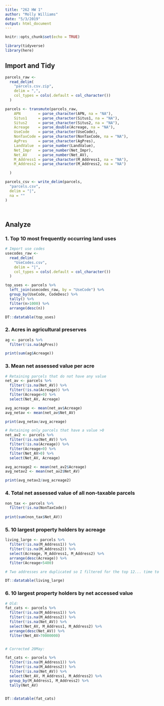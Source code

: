 ```yaml
---
title: "262 HW 1"
author: "Molly Williams"
date: "5/3/2019"
output: html_document
---
```


```r
knitr::opts_chunk$set(echo = TRUE)
```

```r
library(tidyverse)
library(here)
```

## Import and Tidy
```r

parcels_raw <-
  read_delim(
    "parcels.csv.zip",
    delim = ",",
    col_types = cols(.default = col_character())
  )

parcels <- transmute(parcels_raw,
    APN        = parse_character(APN, na = "NA"),
    Situs1     = parse_character(Situs1, na = "NA"),
    Situs2     = parse_character(Situs2, na = "NA"),
    Acreage    = parse_double(Acreage, na = "NA"),
    UseCode    = parse_character(UseCode),
    NonTaxCode = parse_character(NonTaxCode, na = "NA"),
    AgPres     = parse_character(AgPres),
    LandValue  = parse_number(LandValue),
    Net_Impr   = parse_number(Net_Impr),
    Net_AV     = parse_number(Net_AV),
    M_Address1 = parse_character(M_Address1, na = "NA"),
    M_Address2 = parse_character(M_Address2, na = "NA")

  )

parcels_csv <- write_delim(parcels,
  "parcels.csv",
  delim = "|",
  na = ""
)

  
```

## Analyze 

### 1. Top 10 most frequently occurring land uses 

```r

# Import use codes
usecodes_raw <-
  read_delim(
    "UseCodes.csv",
    delim = "|",
    col_types = cols(.default = col_character())
  )

top_uses <- parcels %>%
  left_join(usecodes_raw, by = "UseCode") %>% 
  group_by(UseCode, CodeDesc) %>%
  tally() %>% 
  filter(n>1000) %>% 
  arrange(desc(n))

DT::datatable(top_uses)

```


### 2. Acres in agricultural preserves
```r

ag <- parcels %>% 
  filter(!is.na(AgPres))

print(sum(ag$Acreage))

```

### 3. Mean net assessed value per acre
```r

# Retaining parcels that do not have any value 
net_av <- parcels %>% 
  filter(!is.na(Net_AV)) %>% 
  filter(!is.na(Acreage)) %>%
  filter(Acreage>0) %>% 
  select(Net_AV, Acreage)

avg_acreage <- mean(net_av$Acreage)
avg_netav <- mean(net_av$Net_AV)

print(avg_netav/avg_acreage)

# Retaining only parcels that have a value >0 
net_av2 <- parcels %>% 
  filter(!is.na(Net_AV)) %>% 
  filter(!is.na(Acreage)) %>%
  filter(Acreage>0) %>% 
  filter(Net_AV>0) %>%
  select(Net_AV, Acreage)

avg_acreage2 <- mean(net_av2$Acreage)
avg_netav2 <- mean(net_av2$Net_AV)

print(avg_netav2/avg_acreage2)
```


### 4. Total net assessed value of all non-taxable parcels
```r

non_tax <- parcels %>%
  filter(!is.na(NonTaxCode))
  
print(sum(non_tax$Net_AV))

```

### 5. 10 largest property holders by acreage
```r

living_large <- parcels %>% 
  filter(!is.na(M_Address1)) %>% 
  filter(!is.na(M_Address2)) %>% 
  select(Acreage, M_Address1, M_Address2) %>%
  arrange(desc(Acreage)) %>%
  filter(Acreage>5400) 

# Two addresses are duplicated so I filtered for the top 12... time to wage a war against the bourgeoisie !!!!!

DT::datatable(living_large)

```


### 6. 10 largest property holders by net accessed value
```r

# Old: 
fat_cats <- parcels %>% 
  filter(!is.na(M_Address1)) %>% 
  filter(!is.na(M_Address2)) %>% 
  filter(!is.na(Net_AV)) %>% 
  select(Net_AV, M_Address1, M_Address2) %>%
  arrange(desc(Net_AV)) %>% 
  filter(Net_AV>70000000) 


# Corrected 20May:

fat_cats <- parcels %>% 
  filter(!is.na(M_Address1)) %>% 
  filter(!is.na(M_Address2)) %>% 
  filter(!is.na(Net_AV)) %>% 
  select(Net_AV, M_Address1, M_Address2) %>% 
  group_by(M_Address1, M_Address2) %>% 
  tally(Net_AV)


DT::datatable(fat_cats)

```




